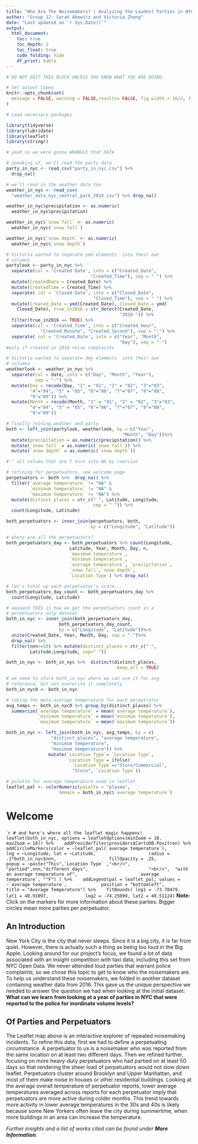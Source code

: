 ```yaml
---
title: "Who Are The Noisemakers? | Analyzing the Loudest Parties in NYC"
author: "Group 12: Sarah Abowitz and Victoria Zheng"
date: "Last updated on `r Sys.Date()`"
output:
  html_document:
    toc: true
    toc_depth: 2
    toc_float: true
    code_folding: hide
    df_print: kable
---
```


```r
# DO NOT EDIT THIS BLOCK UNLESS YOU KNOW WHAT YOU ARE DOING:

# Set output types
knitr::opts_chunk$set(
  message = FALSE, warning = FALSE,results= FALSE, fig.width = 16/2, fig.height = 9/2
)

# Load necessary packages

library(tidyverse)
library(lubridate)
library(leaflet)
library(stringr)

```

<!-- wranglezone ~ for loading and wrangling data! -->
```r
# yeah so we were gonna WRANGLE that DATA

# speaking of, we'll read the party data
party_in_nyc <- read_csv("party_in_nyc.csv") %>%
  drop_na() 

# we'll read in the weather data too
weather_in_nyc <- read_csv(
  "weather_data_nyc_central_park_2016.csv") %>% drop_na() 

weather_in_nyc$precipitation <- as.numeric(
  weather_in_nyc$precipitation)

weather_in_nyc$`snow fall` <- as.numeric(
  weather_in_nyc$`snow fall`)

weather_in_nyc$`snow depth` <- as.numeric(
  weather_in_nyc$`snow depth`)

# Victoria wanted to separate ymd elements  into their own 
# columns
partylook <- party_in_nyc %>% 
  separate(col = 'Created Date', into = c("Created_Date",
                                "Created_Time"), sep = " ") %>% 
  mutate(CreatedDate = Created_Date) %>%
  mutate(CreatedTime = Created_Time) %>%
  separate( col = 'Closed Date', into = c("Closed_Date",
                                 "Closed_Time"), sep = " ") %>%
  mutate(Created_Date = ymd(Created_Date), Closed_Date = ymd(
    Closed_Date), true_in2016 = str_detect(Created_Date,
                                           "2016-")) %>% 
  filter(true_in2016 == TRUE) %>%
  separate(col = 'Created_Time', into = c("Created_Hour",
             "Created_Minute", "Created_Second"), sep = ":") %>% 
  separate( col = 'Created_Date', into = c("Year", "Month",
                                           "Day"), sep = "-")
#only if created in 2016 noise complaints

# Victoria wanted to separate dmy elements  into their own 
# columns
weatherlook <- weather_in_nyc %>% 
  separate(col = date, into = c("Day", "Month", "Year"),
           sep = "-") %>%  
  mutate(Day = recode(Day, "1" = "01", "2" = "02", "3"="03",
         "4"="04", "5" = "05", "6"="06", "7"="07", "8"="08",
         "9"="09")) %>%  
  mutate(Month = recode(Month, "1" = "01", "2" = "02", "3"="03",
         "4"="04", "5" = "05", "6"="06", "7"="07", "8"="08",
         "9"="09"))

# finally joining weather and party
both <- left_join(partylook, weatherlook, by = c("Year",
                                            "Month", "Day"))%>%
  mutate(precipitation = as.numeric(precipitation)) %>%
  mutate(`snow fall` = as.numeric(`snow fall`)) %>%
  mutate(`snow depth` = as.numeric(`snow depth`))

# ^ all values that are T turn into NA by coercion 

# refining for perpetuators, see welcome page
perpetuators <- both %>%  drop_na() %>%
  filter(`average temperature` != "NA" &
         `minimum temperature` != "NA" &
         `maximum temperature` != "NA") %>%
  mutate(distinct_places = str_c(" ", Latitude, Longitude,
                                 sep = " ")) %>%
  count(Longitude, Latitude) 

both_perpetuators <- inner_join(perpetuators, both,
                                by = c("Longitude", "Latitude"))

# where are all the perpetuators?
both_perpetuators_day <- both_perpetuators %>% count(Longitude,
                        Latitude, Year, Month, Day, n,
                        `maximum temperature`,
                        `minimum temperature`,
                        `average temperature`, `precipitation`,
                        `snow fall`,`snow depth`,
                        `Location Type`) %>% drop_na()

# let's total up each perpetuator's score...
both_perpetuators_day_count <- both_perpetuators_day %>%
  count(Longitude, Latitude) 

# aaaaand THIS is how we get the perpetuators count in a
# perpetuators only dataset
both_in_nyc <- inner_join(both_perpetuators_day,
                    both_perpetuators_day_count, 
                    by = c("Longitude", "Latitude"))%>% 
  unite(Created_Date, Year, Month, Day, sep = "-")%>% 
  drop_na() %>%
  filter(nnn>=50) %>% mutate(distinct_places = str_c(" ",
         Latitude,Longitude, sep=" "))

both_in_nyc <- both_in_nyc %>%  distinct(distinct_places,
                                         .keep_all = TRUE) 

# we need to store both_in_nyc where we can use it for avg
# reference, but not overwrite it completely
both_in_nyc0 <- both_in_nyc

# taking the meta-average temperature for each perpetrator
avg_temps <- both_in_nyc0 %>% group_by(distinct_places) %>% 
  summarize(`average temperature` = mean(`average temperature`),
            `minimum temperature` = mean(`minimum temperature`),
            `maximum temperature` = mean(`maximum temperature`))

both_in_nyc <- left_join(both_in_nyc, avg_temps, by = c(
                 "distinct_places", "average temperature",
                 "minimum temperature", 
                 "maximum temperature")) %>% 
                mutate(`Location Type`= `Location Type`,
                       `Location Type`= ifelse(
                         `Location Type`=="Store/Commercial",
                         "Store", `Location Type`))

# palette for average temperature used in leaflet
leaflet_pal <- colorNumeric(palette = "plasma",
                    domain = both_in_nyc$`average temperature`)

```

# Welcome
````r
# and here's where all the leaflet magic happens!
leaflet(both_in_nyc, options = leafletOptions(minZoom = 10,
                                               maxZoom = 18)) %>% 
  addProviderTiles(providers$CartoDB.Positron) %>% 
  addCircleMarkers(color = ~leaflet_pal(`average temperature`),
                   lng = ~Longitude, lat = ~Latitude,
                   radius = .1*both_in_nyc$nnn,
                   fillOpacity = .25,
                   popup = ~paste("This",`Location Type` ,"<br/>",
                                  "partied",nnn,"different days",
                      "<br/>",  "with an average temperature of",
                      `average temperature`, "°F") ) %>% 
  addLegend(pal = leaflet_pal, values = ~`average temperature`,
            position = "bottomleft",
            title = "Average Temperature") %>% 
  fitBounds( lng1 = -73.70479, lat1 = 40.91097,
             lng2 = -74.25099, lat2 = 40.51124)
```
**Note:** Click on the markers for more information about these parties. Bigger circles mean more parties per perpetuator. 

## An Introduction 
  New York City is the city that never sleeps. Since it is a big city, it is far from quiet. However, there is actually such a thing as being too loud in the Big Apple. Looking around for our project's focus, we found a lot of data associated with an insight competition with taxi data, including this set from NYC Open Data. We never attended loud parties that warrant police complaints, so we chose this topic to get to know who the noisemakers are. To help us understand these noisemakers, we folded in another dataset containing weather data from 2016. This gave us the unique perspective we needed to answer the question we had when looking at the initial dataset:
  **What can we learn from looking at a year of parties in NYC that were reported to the police for inordinate volume levels?**

## Of Parties and Perpetuators 
  The Leaflet map above is an interactive explorer of repeated noisemaking incidents. To refine this data, first we had to define a perpetuating circumstance. A perpetuator to us is a noisemaker who  was reported from the same location on at least two different days. Then we refined further, focusing on more heavy-duty perpetuators who had partied on at least 50 days so that rendering the sheer load of perpetuators would not slow down leaflet. 
  Perpetuators cluster around Brooklyn and Upper Manhattan, and most of them make noise in houses or other residential buildings. Looking at the average overall temperature of perpetuator reports, lower average temperatures averaged across reports for each perpetuator imply that perpetuators are more active during colder months. This trend towards more activity in lower average temperatures in the 30s and 40s is likely because some New Yorkers often leave the city during summertime, when more buildings in an area can increase the temperature.
  
*Further insights and a list of works cited can be found under **More Information**.* 